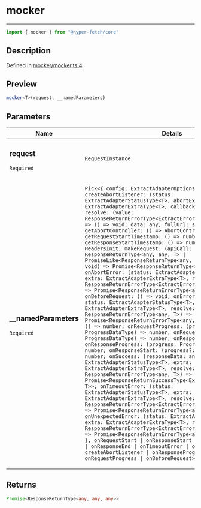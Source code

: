 

# mocker

<div class="api-docs__separator" data-reactroot="">

---

</div><div class="api-docs__import" data-reactroot="">

```ts
import { mocker } from "@hyper-fetch/core"
```

</div><div class="api-docs__section">

## Description

</div><div class="api-docs__description"><span class="api-docs__do-not-parse">



</span></div><p class="api-docs__definition">

Defined in [mocker/mocker.ts:4](https://github.com/BetterTyped/hyper-fetch/blob/cc329b91/packages/core/src/mocker/mocker.ts#L4)

</p><div class="api-docs__section">

## Preview

</div><div class="api-docs__preview fn">

```ts
mocker<T>(request, __namedParameters)
```

</div><div class="api-docs__section">

## Parameters

</div><div class="api-docs__parameters"><table><thead><tr><th>Name</th><th>Details</th></tr></thead><tbody><tr param-data="request"><td class="api-docs__param-name required">

### request 

`Required`

</td><td class="api-docs__param-type">

`RequestInstance`

</td></tr><tr param-data="__namedParameters"><td class="api-docs__param-name required">

### \_\_namedParameters 

`Required`

</td><td class="api-docs__param-type">

`Pick<{ config: ExtractAdapterOptionsType<T>; createAbortListener: (status: ExtractAdapterStatusType<T>, abortExtra: ExtractAdapterExtraType<T>, callback: () => void, resolve: (value: ResponseReturnErrorType<ExtractErrorType<T>, T>) => void) => () => void; data: any; fullUrl: string; getAbortController: () => AbortController; getRequestStartTimestamp: () => number; getResponseStartTimestamp: () => number; headers: HeadersInit; makeRequest: (apiCall: (resolve: (value: ResponseReturnType<any, any, T> | PromiseLike<ResponseReturnType<any, any, T>>) => void) => void) => Promise<ResponseReturnType<any, any, T>>; onAbortError: (status: ExtractAdapterStatusType<T>, extra: ExtractAdapterExtraType<T>, resolve: (value: ResponseReturnErrorType<ExtractErrorType<T>, T>) => void) => Promise<ResponseReturnErrorType<any, T>>; onBeforeRequest: () => void; onError: (error: any, status: ExtractAdapterStatusType<T>, extra: ExtractAdapterExtraType<T>, resolve: (value: ResponseReturnErrorType<any, T>) => void) => Promise<ResponseReturnErrorType<any, T>>; onRequestEnd: () => number; onRequestProgress: (progress: ProgressDataType) => number; onRequestStart: (progress?: ProgressDataType) => number; onResponseEnd: () => number; onResponseProgress: (progress: ProgressDataType) => number; onResponseStart: (progress?: ProgressDataType) => number; onSuccess: (responseData: any, status: ExtractAdapterStatusType<T>, extra: ExtractAdapterExtraType<T>, resolve: (value: ResponseReturnErrorType<any, T>) => void) => Promise<ResponseReturnSuccessType<ExtractResponseType<T>, T>>; onTimeoutError: (status: ExtractAdapterStatusType<T>, extra: ExtractAdapterExtraType<T>, resolve: (value: ResponseReturnErrorType<ExtractErrorType<T>, T>) => void) => Promise<ResponseReturnErrorType<any, T>>; onUnexpectedError: (status: ExtractAdapterStatusType<T>, extra: ExtractAdapterExtraType<T>, resolve: (value: ResponseReturnErrorType<ExtractErrorType<T>, T>) => void) => Promise<ResponseReturnErrorType<any, T>>; payload: any }, onRequestStart | onResponseStart | onError | onSuccess | onResponseEnd | onTimeoutError | onRequestEnd | createAbortListener | onResponseProgress | onRequestProgress | onBeforeRequest>`

</td></tr></tbody></table></div><div class="api-docs__section">

## Returns

</div><div class="api-docs__returns">

```ts
Promise<ResponseReturnType<any, any, any>>
```

</div>